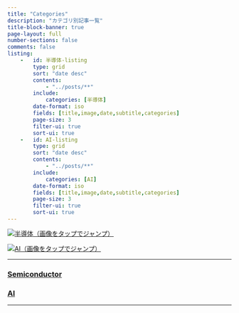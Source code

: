 ```yaml
---
title: "Categories"
description: "カテゴリ別記事一覧"
title-block-banner: true
page-layout: full
number-sections: false
comments: false
listing:
    -   id: 半導体-listing
        type: grid
        sort: "date desc"
        contents:
            - "../posts/**"
        include:
            categories: [半導体]
        date-format: iso
        fields: [title,image,date,subtitle,categories]
        page-size: 3
        filter-ui: true
        sort-ui: true
    -   id: AI-listing
        type: grid
        sort: "date desc"
        contents:
            - "../posts/**"
        include:
            categories: [AI]
        date-format: iso
        fields: [title,image,date,subtitle,categories]
        page-size: 3
        filter-ui: true
        sort-ui: true
---
```


::: {layout-ncol=2 layout-valign="bottom"}

[![半導体（画像をタップでジャンプ）](Files/Semi.png)](#semiconductor)

[![AI（画像をタップでジャンプ）](../posts/2024/AI/Images/model_sizes.png)](#ai)

:::

---

### [Semiconductor](https://162348.github.io/notes.html#category=半導体)

::: {#半導体-listing}
:::

### [AI](https://162348.github.io/notes.html#category=AI)

::: {#AI-listing}
:::

---